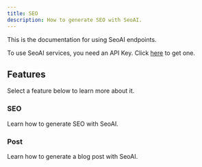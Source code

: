 ```yaml
---
title: SEO
description: How to generate SEO with SeoAI.
---
```


This is the documentation for using SeoAI endpoints.

<Callout>

To use SeoAI services, you need an API Key. Click [here](/dashboard/usage) to get one.

</Callout>

## Features

Select a feature below to learn more about it.

<div className="grid sm:grid-cols-2 gap-4 mt-6">

<Card href="/docs/generate/seo">

### SEO

Learn how to generate SEO with SeoAI.

</Card>

<Card href="/docs/generate/post">

### Post

Learn how to generate a blog post with SeoAI.

</Card>

</div>
